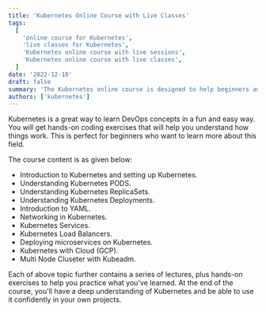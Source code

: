```yaml
---
title: 'Kubernetes Online Course with Live Classes'
tags:
  [
    'online course for Kubernetes',
    'live classes for Kubernetes',
    'Kubernetes online course with live sessions',
    'Kubernetes online course with live classes',
  ]
date: '2022-12-10'
draft: false
summary: 'The Kubernetes online course is designed to help beginners and professionals.'
authors: ['kubernetes']
---
```


Kubernetes is a great way to learn DevOps concepts in a fun and easy way. You will get
hands-on coding exercises that will help you understand how things work. This is perfect
for beginners who want to learn more about this field.

The course content is as given below:

- Introduction to Kubernetes and setting up Kubernetes.
- Understanding Kubernetes PODS.
- Understanding Kubernetes ReplicaSets.
- Understanding Kubernetes Deployments.
- Introduction to YAML.
- Networking in Kubernetes.
- Kubernetes Services.
- Kubernetes Load Balancers.
- Deploying microservices on Kubernetes.
- Kubernetes with Cloud (GCP).
- Multi Node Cluseter with Kubeadm.

Each of above topic further contains a series of lectures, plus hands-on exercises to
help you practice what you've learned. At the end of the course, you'll have a deep
understanding of Kubernetes and be able to use it confidently in your own projects.

